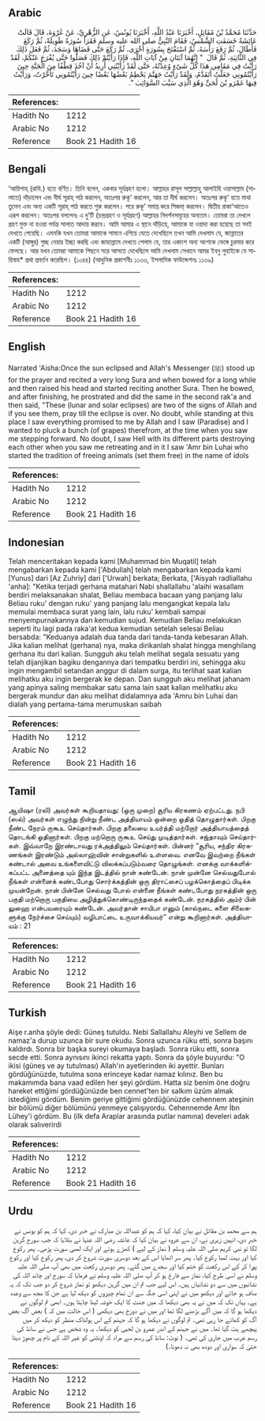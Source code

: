 ## Arabic


<div dir="rtl" lang="ar" style={{fontSize:'larger',backgroundColor:'#f8f9fa',padding:20}}>
حَدَّثَنَا مُحَمَّدُ بْنُ مُقَاتِلٍ، أَخْبَرَنَا عَبْدُ اللَّهِ، أَخْبَرَنَا يُونُسُ، عَنِ الزُّهْرِيِّ، عَنْ عُرْوَةَ، قَالَ قَالَتْ عَائِشَةُ خَسَفَتِ الشَّمْسُ، فَقَامَ النَّبِيُّ صلى الله عليه وسلم فَقَرَأَ سُورَةً طَوِيلَةً، ثُمَّ رَكَعَ فَأَطَالَ، ثُمَّ رَفَعَ رَأْسَهُ، ثُمَّ اسْتَفْتَحَ بِسُورَةٍ أُخْرَى، ثُمَّ رَكَعَ حَتَّى قَضَاهَا وَسَجَدَ، ثُمَّ فَعَلَ ذَلِكَ فِي الثَّانِيَةِ، ثُمَّ قَالَ ‏ "‏ إِنَّهُمَا آيَتَانِ مِنْ آيَاتِ اللَّهِ، فَإِذَا رَأَيْتُمْ ذَلِكَ فَصَلُّوا حَتَّى يُفْرَجَ عَنْكُمْ، لَقَدْ رَأَيْتُ فِي مَقَامِي هَذَا كُلَّ شَىْءٍ وُعِدْتُهُ، حَتَّى لَقَدْ رَأَيْتُنِي أُرِيدُ أَنْ آخُذَ قِطْفًا مِنَ الْجَنَّةِ حِينَ رَأَيْتُمُونِي جَعَلْتُ أَتَقَدَّمُ، وَلَقَدْ رَأَيْتُ جَهَنَّمَ يَحْطِمُ بَعْضُهَا بَعْضًا حِينَ رَأَيْتُمُونِي تَأَخَّرْتُ، وَرَأَيْتُ فِيهَا عَمْرَو بْنَ لُحَىٍّ وَهُوَ الَّذِي سَيَّبَ السَّوَائِبَ ‏"‏‏.‏
</div>
<div style={{backgroundColor:'#f8f9fa',padding:20, marginBottom: 10}}><table> <thead> <tr> <th>References:</th> <th></th> </tr> </thead> <tbody><tr><td>Hadith No</td><td>1212</td></tr><tr><td>Arabic No</td><td>1212</td></tr><tr><td>Reference</td><td>Book 21 Hadith 16</td></tr></tbody></table></div>

## Bengali


<div dir="ltr" lang="bn" style={{fontSize:'larger',backgroundColor:'#f8f9fa',padding:20}}>
‘আয়িশাহ্ (রাযি.) হতে বর্ণিত। তিনি বলেন, একবার সূর্যগ্রহণ হলো। আল্লাহর রাসূল সাল্লাল্লাহু আলাইহি ওয়াসাল্লাম (সালাতে) দাঁড়ালেন এবং দীর্ঘ সূরাহ্ পাঠ করলেন, অতঃপর রুকূ‘ করলেন, আর তা দীর্ঘ করলেন। অতঃপর রুকূ‘ হতে মাথা তুলেন এবং অন্য একটি সূরাহ্ পাঠ করতে শুরু করলেন। পরে রুকূ‘ সমাপ্ত করে সিজদা্ করলেন। দ্বিতীয় রাকা‘আতেও এরূপ করলেন। অতঃপর বললেনঃ এ দু’টি (চন্দ্রগ্রহণ ও সূর্যগ্রহণ) আল্লাহর নিদর্শনসমূহের অন্যতম। তোমরা তা দেখলে গ্রহণ মুক্ত না হওয়া পর্যন্ত সালাত আদায় করবে। আমি আমার এ স্থানে দাঁড়িয়ে, আমাকে যা ওয়াদা করা হয়েছে তা সবই দেখতে পেয়েছি। এমনকি যখন তোমরা আমাকে সামনে এগিয়ে যেতে দেখেছিলে তখন আমি দেখলাম যে, জান্নাতের একটি (আঙ্গুর) গুচ্ছ নেয়ার ইচ্ছা করছি এবং জাহান্নামে দেখতে পেলাম যে, তার একাংশ অন্য অংশকে ভেঙ্গে চুরমার করে ফেলছে। আর যখন তোমরা আমাকে পিছনে সরে আসতে দেখেছিলে আমি দেখলাম সেখানে আমর ইবনু লুহাইকে যে সায়িবাহ* প্রথা প্রবর্তন করেছিল। (১০৪৪) (আধুনিক প্রকাশনীঃ ১১৩৩, ইসলামিক ফাউন্ডেশনঃ ১১৩৯)
</div>
<div style={{backgroundColor:'#f8f9fa',padding:20, marginBottom: 10}}><table> <thead> <tr> <th>References:</th> <th></th> </tr> </thead> <tbody><tr><td>Hadith No</td><td>1212</td></tr><tr><td>Arabic No</td><td>1212</td></tr><tr><td>Reference</td><td>Book 21 Hadith 16</td></tr></tbody></table></div>

## English


<div dir="ltr" lang="en" style={{fontSize:'larger',backgroundColor:'#f8f9fa',padding:20}}>
Narrated 'Aisha:Once the sun eclipsed and Allah's Messenger (ﷺ) stood up for the prayer and recited a very long Sura and when bowed for a long while and then raised his head and started reciting another Sura. Then he bowed, and after finishing, he prostrated and did the same in the second rak'a and then said, "These (lunar and solar eclipses) are two of the signs of Allah and if you see them, pray till the eclipse is over. No doubt, while standing at this place I saw everything promised to me by Allah and I saw (Paradise) and I wanted to pluck a bunch (of grapes) therefrom, at the time when you saw me stepping forward. No doubt, I saw Hell with its different parts destroying each other when you saw me retreating and in it I saw 'Amr bin Luhai who started the tradition of freeing animals (set them free) in the name of idols
</div>
<div style={{backgroundColor:'#f8f9fa',padding:20, marginBottom: 10}}><table> <thead> <tr> <th>References:</th> <th></th> </tr> </thead> <tbody><tr><td>Hadith No</td><td>1212</td></tr><tr><td>Arabic No</td><td>1212</td></tr><tr><td>Reference</td><td>Book 21 Hadith 16</td></tr></tbody></table></div>

## Indonesian


<div dir="ltr" lang="id" style={{fontSize:'larger',backgroundColor:'#f8f9fa',padding:20}}>
Telah menceritakan kepada kami [Muhammad bin Muqatil] telah mengabarkan kepada kami ['Abdullah] telah mengabarkan kepada kami [Yunus] dari [Az Zuhriy] dari ['Urwah] berkata; Berkata, ['Aisyah radliallahu 'anha]: "Ketika terjadi gerhana matahari Nabi shallallahu 'alaihi wasallam berdiri melaksanakan shalat, Beliau membaca bacaan yang panjang lalu Beliau ruku' dengan ruku' yang panjang lalu mengangkat kepala lalu memulai membaca surat yang lain, lalu ruku' kembali sampai menyempurnakannya dan kemudian sujud. Kemudian Beliau melakukan seperti itu lagi pada raka'at kedua kemudian setelah selesai Beliau bersabda: "Keduanya adalah dua tanda dari tanda-tanda kebesaran Allah. Jika kalian melihat (gerhana) nya, maka dirikanlah shalat hingga menghilang gerhana itu dari kalian. Sungguh aku telah melihat segala sesuatu yang telah dijanjikan bagiku dengannya dari tempatku berdiri ini, sehingga aku ingin mengambil setandan anggur di dalam surga, itu terlihat saat kalian melihatku aku ingin bergerak ke depan. Dan sungguh aku melihat jahanam yang apinya saling membakar satu sama lain saat kalian melihatku aku bergerak mundur dan aku melihat didalamnya ada 'Amru bin Luhai dan dialah yang pertama-tama merumuskan saibah
</div>
<div style={{backgroundColor:'#f8f9fa',padding:20, marginBottom: 10}}><table> <thead> <tr> <th>References:</th> <th></th> </tr> </thead> <tbody><tr><td>Hadith No</td><td>1212</td></tr><tr><td>Arabic No</td><td>1212</td></tr><tr><td>Reference</td><td>Book 21 Hadith 16</td></tr></tbody></table></div>

## Tamil


<div dir="ltr" lang="ta" style={{fontSize:'larger',backgroundColor:'#f8f9fa',padding:20}}>
ஆயிஷா (ரலி) அவர்கள் கூறியதாவது: (ஒரு முறை) சூரிய கிரகணம் ஏற்பட்டது. நபி (ஸல்) அவர்கள் எழுந்து நின்று நீண்ட அத்தியாயம் ஒன்றை ஓதித் தொழுதார்கள். பிறகு நீண்ட நேரம் ருகூஉ செய்தார்கள். பிறகு தலையை உயர்த்தி மற்றோர் அத்தியாயத்தைத் தொடங்கி ஓதினார்கள். பிறகு மற்றொரு ருகூஉ செய்து முடித்தார்கள். சஜ்தாவும் செய்தார்கள். இவ்வாறே இரண்டாவது ரக்அத்திலும் செய்தார்கள். பின்னர் “சூரிய, சந்திர கிரகணங்கள் இரண்டும் அல்லாஹ்வின் சான்றுகளில் உள்ளவை. எனவே இவற்றை நீங்கள் கண்டால் அவை உங்களைவிட்டு விலக்கப்படும்வரை தொழுங்கள். எனக்கு வாக்களிக்கப்பட்ட அனைத்தை யும் இந்த இடத்தில் நான் கண்டேன். நான் முன்னே செல்வதுபோல் நீங்கள் என்னைக் கண்டபோது சொர்க்கத்தின் ஒரு திராட்சைப் பழக்கொத்தைப் பிடிக்க முயன்றேன். நான் பின்னே செல்வது போல் என்னை நீங்கள் கண்டபோது நரகத்தின் ஒரு பகுதி மற்றொரு பகுதியை அழித்துக்கொண்டிருந்ததைக் கண்டேன். நரகத்தில் அம்ர் பின் லுஹை என்பவரையும் கண்டேன். அவர்தான் சாயிபா எனும் (கால்நடை களை சிலைகளுக்கு நேர்ச்சை செய்யும்) வழிபாட்டை உருவாக்கியவர்” என்று கூறினார்கள். அத்தியாயம் : 21
</div>
<div style={{backgroundColor:'#f8f9fa',padding:20, marginBottom: 10}}><table> <thead> <tr> <th>References:</th> <th></th> </tr> </thead> <tbody><tr><td>Hadith No</td><td>1212</td></tr><tr><td>Arabic No</td><td>1212</td></tr><tr><td>Reference</td><td>Book 21 Hadith 16</td></tr></tbody></table></div>

## Turkish


<div dir="ltr" lang="tr" style={{fontSize:'larger',backgroundColor:'#f8f9fa',padding:20}}>
Aişe r.anha şöyle dedi: Güneş tutuldu. Nebi Sallallahu Aleyhi ve Sellem de namaz'a durup uzunca bir sure okudu. Sonra uzunca rüku etti, sonra başını kaldırdı. Sonra bir başka sureyi okumaya başladı. Sonra rüku etti, sonra secde etti. Sonra aynısını ikinci rekatta yaptı. Sonra da şöyle buyurdu: "O ikisi (güneş ve ay tutulması) Allah'ın ayetlerinden iki ayettir. Bunları gördüğünüzde, tutulma sona erinceye kadar namaz kılınız. Ben bu makamımda bana vaad edilen her şeyi gördüm. Hatta siz benim öne doğru hareket ettiğimi gördüğünüzde ben cennet'ten bir salkım üzüm almak istediğimi gördüm. Benim geriye gittiğimi gördüğünüzde cehennem ateşinin bir bölümü diğer bölümünü yenmeye çalışıyordu. Cehennemde Amr İbn Lühey'i gördüm. Bu (ilk defa Araplar arasında putlar namına) develeri adak olarak salıverirdi
</div>
<div style={{backgroundColor:'#f8f9fa',padding:20, marginBottom: 10}}><table> <thead> <tr> <th>References:</th> <th></th> </tr> </thead> <tbody><tr><td>Hadith No</td><td>1212</td></tr><tr><td>Arabic No</td><td>1212</td></tr><tr><td>Reference</td><td>Book 21 Hadith 16</td></tr></tbody></table></div>

## Urdu


<div dir="rtl" lang="ur" style={{fontSize:'larger',backgroundColor:'#f8f9fa',padding:20}}>
ہم سے محمد بن مقاتل نے بیان کیا، کہا کہ ہم کو عبداللہ بن مبارک نے خبر دی، کہا کہ ہم کو یونس نے خبر دی، انہیں زہری نے، ان سے عروہ نے بیان کیا کہ عائشہ رضی اللہ عنہا نے بتلایا کہ جب سورج گرہن لگا تو نبی کریم صلی اللہ علیہ وسلم ( نماز کے لیے ) کھڑے ہوئے اور ایک لمبی سورت پڑھی۔ پھر رکوع کیا اور بہت لمبا رکوع کیا۔ پھر سر اٹھایا اس کے بعد دوسری سورت شروع کر دی، پھر رکوع کیا اور رکوع پورا کر کے اس رکعت کو ختم کیا اور سجدے میں گئے۔ پھر دوسری رکعت میں بھی آپ صلی اللہ علیہ وسلم نے اسی طرح کیا، نماز سے فارغ ہو کر آپ صلی اللہ علیہ وسلم نے فرمایا کہ سورج اور چاند اللہ کی نشانیوں میں سے دو نشانیاں ہیں۔ اس لیے جب تم ان میں گرہن دیکھو تو نماز شروع کر دو جب تک کہ یہ صاف ہو جائے اور دیکھو میں نے اپنی اسی جگہ سے ان تمام چیزوں کو دیکھ لیا ہے جن کا مجھ سے وعدہ ہے۔ یہاں تک کہ میں نے یہ بھی دیکھا کہ میں جنت کا ایک خوشہ لینا چاہتا ہوں۔ ابھی تم لوگوں نے دیکھا ہو گا کہ میں آگے بڑھنے لگا تھا اور میں نے دوزخ بھی دیکھی ( اس حالت میں کہ ) بعض آگ بعض آگ کو کھائے جا رہی تھی۔ تم لوگوں نے دیکھا ہو گا کہ جہنم کے اس ہولناک منظر کو دیکھ کر میں پیچھے ہٹ گیا تھا۔ میں نے جہنم کے اندر عمرو بن لحیی کو دیکھا۔ یہ وہ شخص ہے جس نے سانڈ کی رسم عرب میں جاری کی تھی۔ ( نوٹ: سانڈ کی رسم سے مراد کہ اونٹنی کو غیر اللہ کے نام پر چھوڑ دینا حتیٰ کہ سواری اور دودھ بھی نہ دھونا۔)
</div>
<div style={{backgroundColor:'#f8f9fa',padding:20, marginBottom: 10}}><table> <thead> <tr> <th>References:</th> <th></th> </tr> </thead> <tbody><tr><td>Hadith No</td><td>1212</td></tr><tr><td>Arabic No</td><td>1212</td></tr><tr><td>Reference</td><td>Book 21 Hadith 16</td></tr></tbody></table></div>